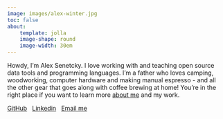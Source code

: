 ```yaml
---
image: images/alex-winter.jpg
toc: false
about:
    template: jolla
    image-shape: round
    image-width: 30em
---
```



::: {#bio}
Howdy, I'm Alex Senetcky. I love working with and teaching open source
data tools and programming languages. I'm a father who loves camping, 
woodworking, computer hardware and making manual espresso - and all the 
other gear that goes along with coffee brewing at home! You're in the 
right place if you want to learn more [about me](about.qmd) and my work.

::: {#socials}
[GitHub](https://github.com/asenetcky) &nbsp; [Linkedin](https://www.linkedin.com/in/alexander-senetcky-0b209822) &nbsp; [Email me](mailto:me@asenetcky.dev)
:::

:::
